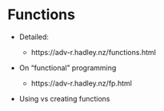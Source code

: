 # Functions

-   Detailed:

    -   https://adv-r.hadley.nz/functions.html

-   On "functional" programming

    -   https://adv-r.hadley.nz/fp.html

-   Using vs creating functions
